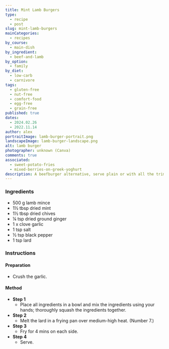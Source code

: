 ```yaml
---
title: Mint Lamb Burgers
type:
  - recipe
  - post
slug: mint-lamb-burgers
mainCategories:
  - recipes
by_course:
  - main-dish
by_ingredient:
  - beef-and-lamb
by_option:
  - family
by_diet:
  - low-carb
  - carnivore
tags:
  - gluten-free
  - nut-free
  - comfort-food
  - egg-free
  - grain-free
published: true
dates:
  - 2024.02.26
  - 2022.11.14
author: alex
portraitImage: lamb-burger-portrait.png
landscapeImage: lamb-burger-landscape.png
alt: lamb burger
photographer: unknown (Canva)
comments: true
associated:
  - sweet-potato-fries
  - mixed-berries-on-greek-yoghurt
description: A beefburger alternative, serve plain or with all the trimmings.
---
```


<Ingredients>

### Ingredients

- 500 g lamb mince
- 1½ tbsp dried mint
- 1½ tbsp dried chives
- ¼ tsp dried ground ginger
- 1 x clove garlic
- 1 tsp salt
- ½ tsp black pepper
- 1 tsp lard

</Ingredients>

<Instructions>

### Instructions

#### Preparation

- Crush the garlic.

#### Method

- **Step 1**
  - Place all ingredients in a bowl and mix the ingredients using your hands; thoroughly squash the ingredients together.
- **Step 2**
  - Melt the lard in a frying pan over medium-high heat. (Number 7.)
- **Step 3**
  - Fry for 4 mins on each side.
- **Step 4**
  - Serve.

</Instructions>
